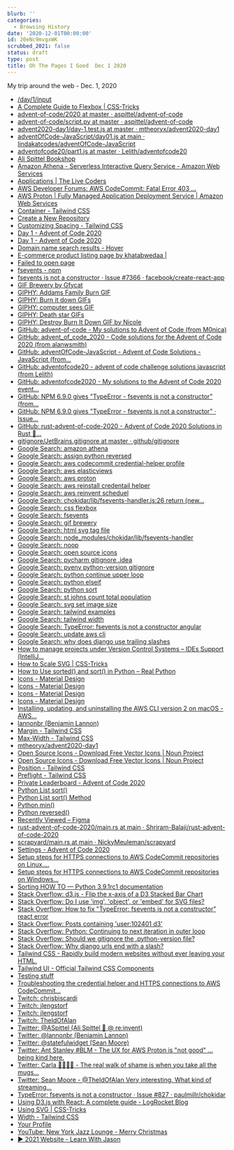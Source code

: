 ```yaml
---
blurb: ''
categories:
  - Browsing History
date: '2020-12-01T00:00:00'
id: 20eNc9mvgxWK
scrubbed_2021: false
status: draft
type: post
title: Oh The Pages I Goed  Dec 1 2020
---
```


My trip around the web - Dec. 1, 2020

- [/day/1/input](https://adventofcode.com/2020/day/1/input)
- [A Complete Guide to Flexbox | CSS-Tricks](https://css-tricks.com/snippets/css/a-guide-to-flexbox/)
- [advent-of-code/2020 at master · aspittel/advent-of-code](https://github.com/aspittel/advent-of-code/tree/master/2020)
- [advent-of-code/script.py at master · aspittel/advent-of-code](https://github.com/aspittel/advent-of-code/blob/master/2020/dec-01/script.py)
- [advent2020-day1/day-1.test.js at master · mtheoryx/advent2020-day1](https://github.com/mtheoryx/advent2020-day1/blob/master/src/day-1.test.js)
- [adventOfCode-JavaScript/day01.js at main · lindakatcodes/adventOfCode-JavaScript](https://github.com/lindakatcodes/adventOfCode-JavaScript/blob/main/2020%20Solutions/day01.js)
- [adventofcode20/part1.js at master · Lelith/adventofcode20](https://github.com/Lelith/adventofcode20/blob/master/day1/part1.js)
- [Ali Spittel Bookshop](https://bookshop.org/shop/welearncode)
- [Amazon Athena - Serverless Interactive Query Service - Amazon Web Services](https://aws.amazon.com/athena/)
- [Applications | The Live Coders](https://livecoders.dev/applications)
- [AWS Developer Forums: AWS CodeCommit: Fatal Error 403 ...](https://forums.aws.amazon.com/thread.jspa?threadID=198356)
- [AWS Proton | Fully Managed Application Deployment Service | Amazon Web Services](https://aws.amazon.com/proton/)
- [Container - Tailwind CSS](https://tailwindcss.com/docs/container)
- [Create a New Repository](https://github.com/new)
- [Customizing Spacing - Tailwind CSS](https://tailwindcss.com/docs/customizing-spacing)
- [Day 1 - Advent of Code 2020](https://adventofcode.com/2020/day/1)
- [Day 1 - Advent of Code 2020](https://adventofcode.com/2020/day/1#part2)
- [Domain name search results - Hover](https://www.hover.com/domains/results?utf8=%E2%9C%93&q=grimoire)
- [E-commerce product listing page by khatabwedaa |](https://tailwindcomponents.com/component/e-commerce-product-listing-page)
- [Failed to open page](http://34.236.79.39/#pgatour)
- [fsevents - npm](https://www.npmjs.com/package/fsevents)
- [fsevents is not a constructor · Issue #7366 · facebook/create-react-app](https://github.com/facebook/create-react-app/issues/7366)
- [GIF Brewery by Gfycat](https://gfycat.com/gifbrewery)
- [GIPHY: Addams Family Burn GIF](https://giphy.com/gifs/burn-wednesday-addams-family-wKiZeZVXS5MQg)
- [GIPHY: Burn it down GIFs](https://giphy.com/search/burn-it-down)
- [GIPHY: computer sees GIF](https://giphy.com/gifs/photobucket-sees-10cvJCkgoH4AEM)
- [GIPHY: Death star GIFs](https://giphy.com/search/death-star)
- [GIPHY: Destroy Burn It Down GIF by Nicole](https://giphy.com/gifs/antifa-moltov-simpsons-j6vp6NJcZBO1A0EYY8)
- [GitHub: advent-of-code - My solutions to Advent of Code (from M0nica)](https://github.com/M0nica/advent-of-code)
- [GitHub: advent_of_code_2020 - Code solutions for the Advent of Code 2020 (from alanwsmith)](https://github.com/alanwsmith/advent_of_code_2020)
- [GitHub: adventOfCode-JavaScript - Advent of Code Solutions - JavaScript (from...](https://github.com/lindakatcodes/adventOfCode-JavaScript)
- [GitHub: adventofcode20 - advent of code challenge solutions javascript (from Lelith)](https://github.com/Lelith/adventofcode20)
- [GitHub: adventofcode2020 - My solutions to the Advent of Code 2020 event...](https://github.com/Maximization/adventofcode2020)
- [GitHub: NPM 6.9.0 gives "TypeError - fsevents is not a constructor" (from...](https://lifesaver.codes/answer/v3-0-0-with-node-v12-npm-6-9-0-gives-typeerror-fsevents-is-not-a-constructor)
- [GitHub: NPM 6.9.0 gives "TypeError - fsevents is not a constructor" · Issue...](https://github.com/facebook/create-react-app/issues/6891)
- [GitHub: rust-advent-of-code-2020 - Advent of Code 2020 Solutions in Rust 🦀...](https://github.com/Shriram-Balaji/rust-advent-of-code-2020)
- [gitignore/JetBrains.gitignore at master · github/gitignore](https://github.com/github/gitignore/blob/master/Global/JetBrains.gitignore)
- [Google Search: amazon athena](https://www.google.com/search?client=safari&rls=en&q=amazon+athena&ie=UTF-8&oe=UTF-8)
- [Google Search: assign python reversed](https://www.google.com/search?client=safari&rls=en&q=assign+python+reversed&ie=UTF-8&oe=UTF-8)
- [Google Search: aws codecommit credential-helper profile](https://www.google.com/search?client=safari&rls=en&q=aws+codecommit+credential-helper+profile&ie=UTF-8&oe=UTF-8)
- [Google Search: aws elasticviews](https://www.google.com/search?client=safari&rls=en&q=aws+elasticviews&ie=UTF-8&oe=UTF-8)
- [Google Search: aws proton](https://www.google.com/search?client=safari&rls=en&q=aws+proton&ie=UTF-8&oe=UTF-8)
- [Google Search: aws reinstall credentail helper](https://www.google.com/search?client=safari&rls=en&q=aws+reinstall+credentail+helper&ie=UTF-8&oe=UTF-8)
- [Google Search: aws reinvent scheduel](https://www.google.com/search?client=safari&rls=en&q=aws+reinvent+scheduel&ie=UTF-8&oe=UTF-8)
- [Google Search: chokidar/lib/fsevents-handler.js:26 return (new...](https://www.google.com/search?client=safari&rls=en&q=chokidar/lib/fsevents-handler.js:26+++return+(new+fsevents(path)).on(%27fsevent%27,+callback).start();&ie=UTF-8&oe=UTF-8)
- [Google Search: css flexbox](https://www.google.com/search?client=safari&rls=en&q=css+flexbox&ie=UTF-8&oe=UTF-8)
- [Google Search: fsevents](https://www.google.com/search?client=safari&rls=en&q=fsevents&ie=UTF-8&oe=UTF-8)
- [Google Search: gif brewery](https://www.google.com/search?client=safari&rls=en&q=gif+brewery&ie=UTF-8&oe=UTF-8)
- [Google Search: html svg tag file](https://www.google.com/search?client=safari&rls=en&q=html+svg+tag+file&ie=UTF-8&oe=UTF-8)
- [Google Search: node_modules/chokidar/lib/fsevents-handler](https://www.google.com/search?client=safari&rls=en&q=node_modules/chokidar/lib/fsevents-handler&ie=UTF-8&oe=UTF-8)
- [Google Search: noop](https://www.google.com/search?client=safari&rls=en&q=noop&ie=UTF-8&oe=UTF-8)
- [Google Search: open source icons](https://www.google.com/search?client=safari&rls=en&q=open+source+icons&ie=UTF-8&oe=UTF-8)
- [Google Search: pycharm gitignore .idea](https://www.google.com/search?client=safari&rls=en&q=pycharm+gitignore+.idea&ie=UTF-8&oe=UTF-8)
- [Google Search: pyenv python-version gitignore](https://www.google.com/search?client=safari&rls=en&q=pyenv+python-version+gitignore&ie=UTF-8&oe=UTF-8)
- [Google Search: python continue upper loop](https://www.google.com/search?client=safari&rls=en&q=python+continue+upper+loop&ie=UTF-8&oe=UTF-8)
- [Google Search: python elseif](https://www.google.com/search?client=safari&rls=en&q=python+elseif&ie=UTF-8&oe=UTF-8)
- [Google Search: python sort](https://www.google.com/search?client=safari&rls=en&q=python+sort&ie=UTF-8&oe=UTF-8)
- [Google Search: st johns count total population](https://www.google.com/search?client=safari&rls=en&q=st+johns+count+total+population&ie=UTF-8&oe=UTF-8)
- [Google Search: svg set image size](https://www.google.com/search?client=safari&rls=en&q=svg+set+image+size&ie=UTF-8&oe=UTF-8)
- [Google Search: tailwind examples](https://www.google.com/search?client=safari&rls=en&q=tailwind+examples&ie=UTF-8&oe=UTF-8)
- [Google Search: tailwind width](https://www.google.com/search?client=safari&rls=en&q=tailwind+width&ie=UTF-8&oe=UTF-8)
- [Google Search: TypeError: fsevents is not a constructor angular](https://www.google.com/search?newwindow=1&client=safari&rls=en&ei=NYnGX6bDAuCYwbkP-e-EQA&q=TypeError%3A+fsevents+is+not+a+constructor+angular&oq=TypeError%3A+fsevents+is+not+a+constructor+angular&gs_lcp=CgZwc3ktYWIQAzIFCAAQyQM6BAgAEEc6AggAOgYIABAWEB46BAgAEENQuGJYs29g2XFoAHACeACAAWOIAZIFkgEBOJgBAKABAaoBB2d3cy13aXrIAQjAAQE&sclient=psy-ab&ved=0ahUKEwjmsfbYsq3tAhVgTDABHfk3AQgQ4dUDCAw&uact=5)
- [Google Search: update aws cli](https://www.google.com/search?client=safari&rls=en&q=update+aws+cli&ie=UTF-8&oe=UTF-8)
- [Google Search: why does django use trailing slashes](https://www.google.com/search?client=safari&rls=en&q=why+does+django+use+trailing+slashes&ie=UTF-8&oe=UTF-8)
- [How to manage projects under Version Control Systems – IDEs Support (IntelliJ...](https://intellij-support.jetbrains.com/hc/en-us/articles/206544839)
- [How to Scale SVG | CSS-Tricks](https://css-tricks.com/scale-svg/)
- [How to Use sorted() and sort() in Python – Real Python](https://realpython.com/python-sort/)
- [Icons - Material Design](https://material.io/resources/icons/?style=baseline)
- [Icons - Material Design](https://material.io/resources/icons/?icon=grade&style=baseline)
- [Icons - Material Design](https://material.io/resources/icons/?icon=line_style&style=baseline)
- [Icons - Material Design](https://material.io/resources/icons/?icon=support&style=baseline)
- [Installing, updating, and uninstalling the AWS CLI version 2 on macOS - AWS...](https://docs.aws.amazon.com/cli/latest/userguide/install-cliv2-mac.html)
- [lannonbr (Benjamin Lannon)](https://github.com/lannonbr)
- [Margin - Tailwind CSS](https://tailwindcss.com/docs/margin#class-reference)
- [Max-Width - Tailwind CSS](https://tailwindcss.com/docs/max-width)
- [mtheoryx/advent2020-day1](https://github.com/mtheoryx/advent2020-day1)
- [Open Source Icons - Download Free Vector Icons | Noun Project](https://thenounproject.com/term/open-source/23911/)
- [Open Source Icons - Download Free Vector Icons | Noun Project](https://thenounproject.com/term/open-source/749139/)
- [Position - Tailwind CSS](https://tailwindcss.com/docs/position)
- [Preflight - Tailwind CSS](https://tailwindcss.com/docs/preflight)
- [Private Leaderboard - Advent of Code 2020](https://adventofcode.com/2020/leaderboard/private/view/679286)
- [Python List sort()](https://www.programiz.com/python-programming/methods/list/sort)
- [Python List sort() Method](https://www.w3schools.com/python/ref_list_sort.asp)
- [Python min()](https://www.programiz.com/python-programming/methods/built-in/min)
- [Python reversed()](https://www.programiz.com/python-programming/methods/built-in/reversed)
- [Recently Viewed – Figma](https://www.figma.com/files/recent)
- [rust-advent-of-code-2020/main.rs at main · Shriram-Balaji/rust-advent-of-code-2020](https://github.com/Shriram-Balaji/rust-advent-of-code-2020/blob/main/day-one/src/main.rs)
- [scrapyard/main.rs at main · NickyMeuleman/scrapyard](https://github.com/NickyMeuleman/scrapyard/blob/main/advent_of_code/2020/day_01/src/main.rs)
- [Settings - Advent of Code 2020](https://adventofcode.com/2020/settings)
- [Setup steps for HTTPS connections to AWS CodeCommit repositories on Linux,...](https://docs.aws.amazon.com/codecommit/latest/userguide/setting-up-https-unixes.html)
- [Setup steps for HTTPS connections to AWS CodeCommit repositories on Windows...](https://docs.aws.amazon.com/codecommit/latest/userguide/setting-up-https-windows.html)
- [Sorting HOW TO — Python 3.9.1rc1 documentation](https://docs.python.org/3/howto/sorting.html)
- [Stack Overflow: d3.js - Flip the x-axis of a D3 Stacked Bar Chart](https://stackoverflow.com/questions/29720101/flip-the-x-axis-of-a-d3-stacked-bar-chart)
- [Stack Overflow: Do I use 'img', 'object', or 'embed' for SVG files?](https://stackoverflow.com/questions/4476526/do-i-use-img-object-or-embed-for-svg-files)
- [Stack Overflow: How to fix "TypeError: fsevents is not a constructor" react error](https://stackoverflow.com/questions/56057325/how-to-fix-typeerror-fsevents-is-not-a-constructor-react-error)
- [Stack Overflow: Posts containing 'user:102401 d3'](https://stackoverflow.com/search?q=user%3A102401+d3)
- [Stack Overflow: Python: Continuing to next iteration in outer loop](https://stackoverflow.com/questions/1859072/python-continuing-to-next-iteration-in-outer-loop)
- [Stack Overflow: Should we gitignore the .python-version file?](https://stackoverflow.com/questions/54315206/should-we-gitignore-the-python-version-file)
- [Stack Overflow: Why django urls end with a slash?](https://stackoverflow.com/questions/42212122/why-django-urls-end-with-a-slash/42213107)
- [Tailwind CSS - Rapidly build modern websites without ever leaving your HTML.](https://tailwindcss.com/)
- [Tailwind UI - Official Tailwind CSS Components](https://tailwindui.com/preview)
- [Testing stuff](https://codepen.io/snorkss/full/qBNzqQG)
- [Troubleshooting the credential helper and HTTPS connections to AWS CodeCommit...](https://docs.aws.amazon.com/codecommit/latest/userguide/troubleshooting-ch.html)
- [Twitch: chrisbiscardi](https://www.twitch.tv/chrisbiscardi)
- [Twitch: jlengstorf](https://www.twitch.tv/jlengstorf?referrer=raid)
- [Twitch: jlengstorf](https://www.twitch.tv/videos/814344918)
- [Twitch: TheIdOfAlan](https://www.twitch.tv/theidofalan)
- [Twitter: @ASpittel (Ali Spittel 🐞 @ re:invent)](https://twitter.com/aspittel)
- [Twitter: @lannonbr (Benjamin Lannon)](https://twitter.com/lannonbr)
- [Twitter: @statefulwidget (Sean Moore)](https://twitter.com/statefulwidget)
- [Twitter: Ant Stanley #BLM - The UX for AWS Proton is "not good" ... being kind here.](https://twitter.com/IamStan/status/1333858100500176896)
- [Twitter: Carla 🤖👩🏻‍💻 - The real walk of shame is when you take all the mugs...](https://twitter.com/CodesCarla/status/1333869065924993026)
- [Twitter: Sean Moore - @TheIdOfAlan Very interesting. What kind of streaming...](https://twitter.com/statefulwidget/status/1333780139205824513)
- [TypeError: fsevents is not a constructor · Issue #827 · paulmillr/chokidar](https://github.com/paulmillr/chokidar/issues/827)
- [Using D3.js with React: A complete guide - LogRocket Blog](https://blog.logrocket.com/data-visualization-in-react-using-react-d3-c35835af16d0/)
- [Using SVG | CSS-Tricks](https://css-tricks.com/using-svg/)
- [Width - Tailwind CSS](https://tailwindcss.com/docs/width)
- [Your Profile](https://github.com/settings/profile)
- [YouTube: New York Jazz Lounge - Merry Christmas](https://www.youtube.com/watch?v=5tXht-NGmc0)
- [▶ 2021 Website - Learn With Jason](https://www.figma.com/proto/XGjDG1lvEYnjNpS9EwjU3Y/Learn-With-Jason?node-id=1218%3A24815&scaling=min-zoom)
